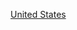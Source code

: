 {{Commons category|1874 establishments in the United States}}
{{estcatCountry|187|4|美國|United States}}

[[Category:1874年北美洲建立|United States]]